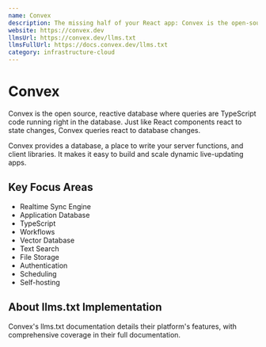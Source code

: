 ```yaml
---
name: Convex
description: The missing half of your React app: Convex is the open-source reactive database for app developers.
website: https://convex.dev
llmsUrl: https://convex.dev/llms.txt
llmsFullUrl: https://docs.convex.dev/llms.txt
category: infrastructure-cloud
---
```


# Convex

Convex is the open source, reactive database where queries are TypeScript code running right in the
database. Just like React components react to state changes, Convex queries react to database changes.

Convex provides a database, a place to write your server functions, and client libraries. It makes
it easy to build and scale dynamic live-updating apps.

## Key Focus Areas

- Realtime Sync Engine
- Application Database
- TypeScript
- Workflows
- Vector Database
- Text Search
- File Storage
- Authentication
- Scheduling
- Self-hosting

## About llms.txt Implementation

Convex's llms.txt documentation details their platform's features, with comprehensive coverage in their full documentation.


